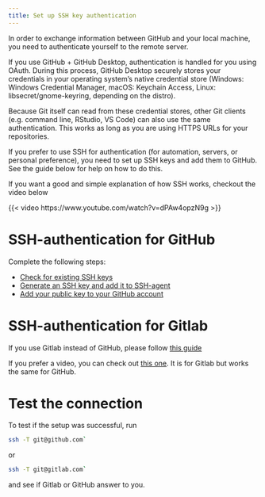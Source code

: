 ```yaml
---
title: Set up SSH key authentication
---
```


In order to exchange information between GitHub and your local machine,
you need to authenticate yourself to the remote server.

If you use GitHub + GitHub Desktop, authentication is handled for you using OAuth.
During this process, GitHub Desktop securely stores your credentials in your operating system’s native credential store (Windows: Windows Credential Manager, macOS: Keychain Access, Linux: libsecret/gnome-keyring, depending on the distro).

Because Git itself can read from these credential stores, other Git clients (e.g. command line, RStudio, VS Code) can also use the same authentication.
This works as long as you are using HTTPS URLs for your repositories.

If you prefer to use SSH for authentication (for automation, servers, or personal preference), you need to set up SSH keys and add them to GitHub. See the guide below for help on how to do this.

If you want a good and simple explanation of how SSH works, checkout the video below

{{< video https://www.youtube.com/watch?v=dPAw4opzN9g >}}

# SSH-authentication for GitHub

Complete the following steps:

- [Check for existing SSH keys](https://docs.github.com/en/authentication/connecting-to-github-with-ssh/checking-for-existing-ssh-keys)
- [Generate an SSH key and add it to SSH-agent](https://docs.github.com/en/authentication/connecting-to-github-with-ssh/generating-a-new-ssh-key-and-adding-it-to-the-ssh-agent)
- [Add your public key to your GitHub account](https://docs.github.com/en/authentication/connecting-to-github-with-ssh/adding-a-new-ssh-key-to-your-github-account)

# SSH-authentication for Gitlab

If you use Gitlab instead of GitHub, please follow [this guide](https://blog.checkpoint.com/2022/05/06/the-complete-guide-to-ssh-keys-in-gitlab/)

If you prefer a video, you can check out [this one](https://www.youtube.com/watch?v=mNtQ55quG9M). 
It is for Gitlab but works the same for GitHub.

# Test the connection

To test if the setup was successful, 
run 

```sh
ssh -T git@github.com`
```

or 

```sh
ssh -T git@gitlab.com`
```

and see if Gitlab or GitHub answer to you.





